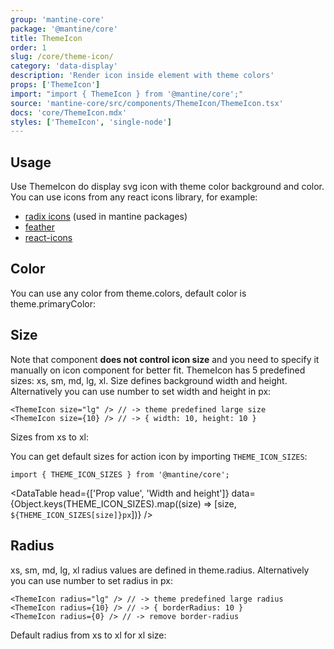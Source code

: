 ```yaml
---
group: 'mantine-core'
package: '@mantine/core'
title: ThemeIcon
order: 1
slug: /core/theme-icon/
category: 'data-display'
description: 'Render icon inside element with theme colors'
props: ['ThemeIcon']
import: "import { ThemeIcon } from '@mantine/core';"
source: 'mantine-core/src/components/ThemeIcon/ThemeIcon.tsx'
docs: 'core/ThemeIcon.mdx'
styles: ['ThemeIcon', 'single-node']
---
```



## Usage

Use ThemeIcon do display svg icon with theme color background and color. You can use icons from any react icons library, for example:

- [radix icons](https://icons.modulz.app/) (used in mantine packages)
- [feather](https://feathericons.com/)
- [react-icons](https://react-icons.github.io/react-icons)

<Demo data={ThemeIconDemos.configurator} />

## Color

You can use any color from <GatsbyLink to="/theming/extend-theme/#default-colors">theme.colors</GatsbyLink>,
default color is <GatsbyLink to="/theming/extend-theme/#primary-color">theme.primaryColor</GatsbyLink>:

<Demo data={ThemeIconDemos.colors} />

## Size

Note that component **does not control icon size** and you need to specify it manually on icon component for better fit.
ThemeIcon has 5 predefined sizes: xs, sm, md, lg, xl. Size defines background width and height.
Alternatively you can use number to set width and height in px:

```tsx
<ThemeIcon size="lg" /> // -> theme predefined large size
<ThemeIcon size={10} /> // -> { width: 10, height: 10 }
```

Sizes from xs to xl:

<Demo data={ThemeIconDemos.sizes} />

You can get default sizes for action icon by importing `THEME_ICON_SIZES`:

```tsx
import { THEME_ICON_SIZES } from '@mantine/core';
```

<DataTable
  head={['Prop value', 'Width and height']}
  data={Object.keys(THEME_ICON_SIZES).map((size) => [size, `${THEME_ICON_SIZES[size]}px`])}
/>

## Radius

xs, sm, md, lg, xl radius values are defined in <GatsbyLink to="/theming/extend-theme/#spacing-radius-and-shadows">theme.radius</GatsbyLink>.
Alternatively you can use number to set radius in px:

```tsx
<ThemeIcon radius="lg" /> // -> theme predefined large radius
<ThemeIcon radius={10} /> // -> { borderRadius: 10 }
<ThemeIcon radius={0} /> // -> remove border-radius
```

Default radius from xs to xl for xl size:

<Demo data={ThemeIconDemos.radius} />
